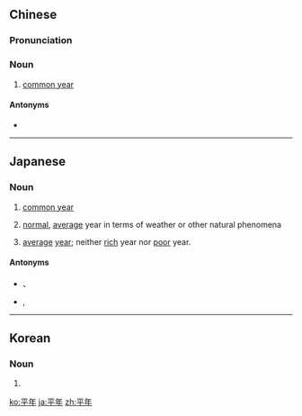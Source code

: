 ==Chinese==
{{zh-forms}}

===Pronunciation===
{{zh-pron
|m=píngnián
|cat=n
}}

===Noun===
{{zh-noun}}

# [[common year]]

====Antonyms====
* {{zh-l|閏年}}

{{zh-cat|Calendar terms}}

----

==Japanese==
{{ja-kanjitab|へい|ねん|yomi=on}}

===Noun===
{{ja-noun|へいねん}}

# {{sense|calendar}} [[common year]]
# {{sense|climate}} [[normal]], [[average]] year in terms of weather or other natural phenomena
#: {{ja-usex|'''平年'''より８日、去年よりも６日いずれも早く初雪が降った|'''へいねん''' より ようか、 きょねん より も むいか いずれ も はやく はつゆき が ふった。|The first snow fell eight days earlier than '''average years''' and six days earlier than last year.}}
# {{sense|agricluture}} [[average]] [[year]]; neither [[rich]] year nor [[poor]] year.

====Antonyms====
* {{sense|common year}} {{ja-r|閏年|じゅんねん|gloss=[[leap year]]}}、{{ja-r|閏年|うるうどし}}
* {{sense|agricluture; average year}} {{ja-r|豊年|ほうねん|gloss=[[rich]] year}}, {{ja-r|凶年|きょうねん|gloss=[[poor]] year}}

----

==Korean==
{{ko-hanjatab}}

===Noun===
{{ko-noun|hangeul=평년}}

# {{hanja form of|평년|common year}}

[[ko:平年]]
[[ja:平年]]
[[zh:平年]]